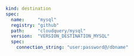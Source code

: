 ```yaml copy
kind: destination
spec:
  name:     "mysql"
  registry: "github"
  path:     "cloudquery/mysql"
  version:  "VERSION_DESTINATION_MYSQL"
  spec:
    connection_string: "user:password@/dbname"
```